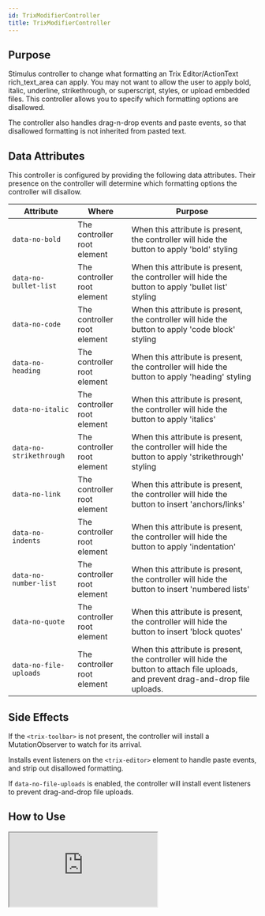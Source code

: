 ```yaml
---
id: TrixModifierController
title: TrixModifierController
---
```



## Purpose

Stimulus controller to change what formatting an Trix Editor/ActionText rich_text_area can apply.
You may not want to allow the user to apply bold, italic, underline, strikethrough, or superscript, styles, or upload embedded files.
This controller allows you to specify which formatting options are disallowed.

The controller also handles drag-n-drop events and paste events, so that disallowed formatting is not inherited from
pasted text.

## Data Attributes

This controller is configured by providing the following data attributes. Their presence on the controller will determine which formatting options the controller will disallow.

| Attribute               | Where                       | Purpose                                                                                                                             |
|-------------------------|-----------------------------|-------------------------------------------------------------------------------------------------------------------------------------|
| `data-no-bold`          | The controller root element | When this attribute is present, the controller will hide the button to apply 'bold' styling                                         |
| `data-no-bullet-list`   | The controller root element | When this attribute is present, the controller will hide the button to apply 'bullet list' styling                                  |
| `data-no-code`          | The controller root element | When this attribute is present, the controller will hide the button to apply 'code block' styling                                   |
| `data-no-heading`       | The controller root element | When this attribute is present, the controller will hide the button to apply 'heading' styling                                      |
| `data-no-italic`        | The controller root element | When this attribute is present, the controller will hide the button to apply 'italics'                                              |
| `data-no-strikethrough` | The controller root element | When this attribute is present, the controller will hide the button to apply 'strikethrough' styling                                |
| `data-no-link`          | The controller root element | When this attribute is present, the controller will hide the button to insert 'anchors/links'                                       |
| `data-no-indents`       | The controller root element | When this attribute is present, the controller will hide the button to apply 'indentation'                                          |
| `data-no-number-list`   | The controller root element | When this attribute is present, the controller will hide the button to insert 'numbered lists'                                      |
| `data-no-quote`         | The controller root element | When this attribute is present, the controller will hide the button to insert 'block quotes'                                        |
| `data-no-file-uploads`  | The controller root element | When this attribute is present, the controller will hide the button to attach file uploads, and prevent drag-and-drop file uploads. |


## Side Effects

If the `<trix-toolbar>` is not present, the controller will install a MutationObserver to watch for its arrival.

Installs event listeners on the `<trix-editor>` element to handle paste events, and strip out disallowed formatting.

If `data-no-file-uploads` is enabled, the controller will install event listeners to prevent drag-and-drop file uploads.


## How to Use
<iframe
  src="https:///stimulus-library.netlify.app/controllers/trix_modifier_controller.html"
  style={{width: "100%", height: "500px", border: "0", borderRadius: "4px", overflow: "hidden"}}
  sandbox="allow-forms allow-modals allow-popups allow-presentation allow-same-origin allow-scripts"
/>

